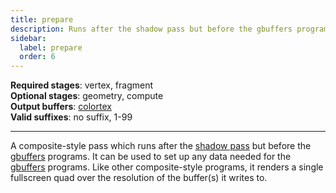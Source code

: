 ```yaml
---
title: prepare
description: Runs after the shadow pass but before the gbuffers programs.
sidebar:
  label: prepare
  order: 6
---
```


**Required stages**: vertex, fragment  
**Optional stages**: geometry, compute  
**Output buffers**: [colortex](/current/reference/buffers/colortex)  
**Valid suffixes**: no suffix, 1-99

-------------------------------------------------

A composite-style pass which runs after the [shadow pass](/current/reference/programs/shadow) but before the [gbuffers](/current/reference/programs/gbuffers) programs. It can be used to set up any data needed for the [gbuffers](/current/reference/programs/gbuffers) programs. Like other composite-style programs, it renders a single fullscreen quad over the resolution of the buffer(s) it writes to.